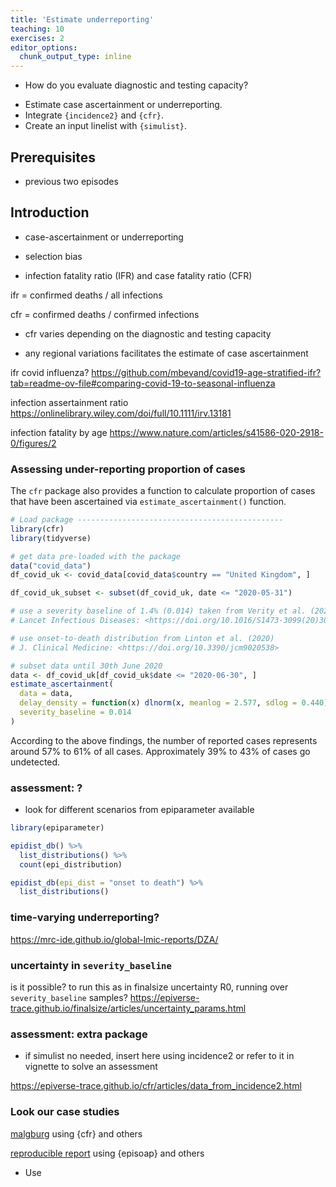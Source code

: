 ```yaml
---
title: 'Estimate underreporting'
teaching: 10
exercises: 2
editor_options: 
  chunk_output_type: inline
---
```


:::::::::::::::::::::::::::::::::::::: questions 

- How do you evaluate diagnostic and testing capacity?

::::::::::::::::::::::::::::::::::::::::::::::::

::::::::::::::::::::::::::::::::::::: objectives

- Estimate case ascertainment or underreporting.
- Integrate `{incidence2}` and `{cfr}`.
- Create an input linelist with `{simulist}`.

::::::::::::::::::::::::::::::::::::::::::::::::

::::::::::::::::::::::::::::::::::::: prereq

## Prerequisites

- previous two episodes

:::::::::::::::::::::::::::::::::


## Introduction

- case-ascertainment or underreporting

- selection bias

- infection fatality ratio (IFR) and case fatality ratio (CFR)

ifr = confirmed deaths / all infections

cfr = confirmed deaths / confirmed infections

- cfr varies depending on the diagnostic and testing capacity

- any regional variations facilitates the estimate of case ascertainment 

ifr covid influenza?
<https://github.com/mbevand/covid19-age-stratified-ifr?tab=readme-ov-file#comparing-covid-19-to-seasonal-influenza>

infection assertainment ratio
<https://onlinelibrary.wiley.com/doi/full/10.1111/irv.13181>

infection fatality by age
<https://www.nature.com/articles/s41586-020-2918-0/figures/2>

### Assessing under-reporting proportion of cases 

The `cfr` package also provides a function to calculate  proportion of cases that have been ascertained  via `estimate_ascertainment()` function.

```r
# Load package ----------------------------------------------
library(cfr)
library(tidyverse)
```

```r
# get data pre-loaded with the package
data("covid_data")
df_covid_uk <- covid_data[covid_data$country == "United Kingdom", ]

df_covid_uk_subset <- subset(df_covid_uk, date <= "2020-05-31")

# use a severity baseline of 1.4% (0.014) taken from Verity et al. (2020)
# Lancet Infectious Diseases: <https://doi.org/10.1016/S1473-3099(20)30243-7>

# use onset-to-death distribution from Linton et al. (2020)
# J. Clinical Medicine: <https://doi.org/10.3390/jcm9020538>

# subset data until 30th June 2020
data <- df_covid_uk[df_covid_uk$date <= "2020-06-30", ]
estimate_ascertainment(
  data = data,
  delay_density = function(x) dlnorm(x, meanlog = 2.577, sdlog = 0.440),
  severity_baseline = 0.014
)
```

According to the above findings, the number of reported cases represents around $57\%$ to $61\%$ of all cases. Approximately $39\%$ to $43\%$ of cases go undetected. 

### assessment: ?

- look for different scenarios from epiparameter available

```r
library(epiparameter)

epidist_db() %>% 
  list_distributions() %>% 
  count(epi_distribution)

epidist_db(epi_dist = "onset to death") %>% 
  list_distributions()
```

### time-varying underreporting?

<https://mrc-ide.github.io/global-lmic-reports/DZA/>

### uncertainty in `severity_baseline`

is it possible? to run this as in finalsize uncertainty R0, running over `severity_baseline` samples?
<https://epiverse-trace.github.io/finalsize/articles/uncertainty_params.html>

### assessment: extra package

- if simulist no needed, insert here using incidence2 or refer to it in vignette to solve an assessment

<https://epiverse-trace.github.io/cfr/articles/data_from_incidence2.html>


### Look our case studies

[malgburg](https://github.com/CarmenTamayo/Applications-Epiverse-pipelines/blob/ctc-edits/Severity_ascertainment_case_studies.Rmd) using {cfr} and others

[reproducible report](https://github.com/epiverse-trace/episoap/blob/severity-pipeline/inst/rmarkdown/templates/severity/skeleton/skeleton.Rmd) using {episoap} and others


::::::::::::::::::::::::::::::::::::: keypoints 

- Use 

::::::::::::::::::::::::::::::::::::::::::::::::

